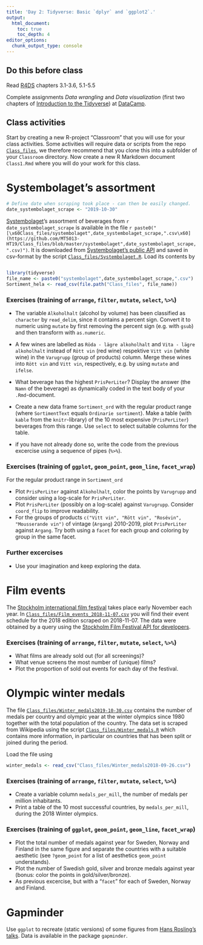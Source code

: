 ```yaml
---
title: 'Day 2: Tidyverse: Basic `dplyr` and `ggplot2`.'
output:
  html_document:
    toc: true
    toc_depth: 4    
editor_options: 
  chunk_output_type: console
---
```


## Do this before class

Read [R4DS](http://r4ds.had.co.nz/) chapters 3.1-3.6, 5.1-5.5

Complete assignments *Data wrangling* and *Data visualization* (first two chapters of [Introduction to the Tidyverse](https://www.datacamp.com/courses/introduction-to-the-tidyverse)) at [DataCamp](https://www.datacamp.com/enterprise/statistical-data-processing-mt5013/assignments).

## Class activities

Start by creating a new R-project "Classroom" that you will use for your class activities. Some activities will require data or scripts from the repo [`Class_files`](https://github.com/MT5013-HT19/Class_files), we therefore recommend that you clone this into a subfolder of your `Classroom` directory. Now create a new R Markdown document `Class1.Rmd` where you will do your work for this class.

# Systembolaget's assortment
```r
# Define date when scraping took place - can then be easily changed.
date_systembolaget_scrape <- "2019-10-30"
```

[Systembolaget](https://www.systembolaget.se/)'s assortment of beverages from `r date_systembolaget_scrape` is available in the file `r paste0("[\x60Class_files/systembolaget",date_systembolaget_scrape,".csv\x60](https://github.com/MT5013-HT19/Class_files/blob/master/systembolaget",date_systembolaget_scrape,".csv)")`. It is downloaded from [Systembolaget's public API](https://www.systembolaget.se/api) and saved in csv-format by the script [`Class_files/Systembolaget.R`](https://github.com/MT5013-HT19/Class_files/blob/master/Systembolaget.R). Load its contents by

```r
```

```r
library(tidyverse)
file_name <- paste0("systembolaget",date_systembolaget_scrape,".csv")
Sortiment_hela <- read_csv(file.path("Class_files", file_name))
```

### Exercises (training of `arrange`, `filter`, `mutate`, `select`, `%>%`)

* The variable  `Alkoholhalt` (alcohol by volume) has been classified as `character` by `read_delim`, since it contains a percent sign. Convert it to numeric using `mutate` by first removing the percent sign (e.g. with `gsub`) and then transform with `as.numeric`.

* A few wines are labelled as `Röda - lägre alkoholhalt` and `Vita - lägre alkoholhalt` instead of `Rött vin` (red wine) respektive `Vitt vin` (white wine) in the `Varugrupp` (group of products) column. Merge these wines into `Rött vin` and `Vitt vin`, respectively, e.g. by using `mutate` and `ifelse`.

* What beverage has the highest `PrisPerLiter`? Display the answer (the `Namn` of the beverage) as dynamically coded in the text body of your  `.Rmd`-document.

* Create a new data frame `Sortiment_ord` with the regular product range (where `SortimentText` equals `Ordinarie sortiment`). Make a table (with `kable` from the `knitr`-library) of the 10 most expensive (`PrisPerLiter`) beverages from this range. Use `select` to select suitable columns for the table.

* if you have not already done so, write the code from the previous excercise using a sequence of pipes (`%>%`).

### Exercises (training of `ggplot`, `geom_point`, `geom_line`, `facet_wrap`)

For the regular product range in `Sortiment_ord`
 
* Plot `PrisPerLiter` against `Alkoholhalt`, color the points by `Varugrupp` and consider using a log-scale for `PrisPerLiter`.
* Plot `PrisPerLiter` (possibly on a log-scale) against `Varugrupp`. Consider `coord_flip` to improve readability.
* For the  groups of products `c("Vitt vin", "Rött vin", "Rosévin", "Mousserande vin")` of vintage (`Argang`) 2010-2019, plot `PrisPerLiter` against `Argang`. Try both using  a `facet` for each group and coloring by group in the same facet.

### Further excercises

* Use your imagination and keep exploring the data.

# Film events

The [Stockholm international film festival](https://www.stockholmfilmfestival.se/en) takes place early November each year. In [`Class_files/Film_events_2018-11-07.csv`](https://github.com/MT5013-HT19/Class_files/blob/master/Film_events_2018-11-07.csv) you will find their event schedule for the 2018 edition scraped on 2018-11-07. The data were obtained by a query using the [Stockholm Film Festival API for developers](http://api.stockholmfilmfestival.se/).

### Exercises (training of `arrange`, `filter`, `mutate`, `select`, `%>%`)

* What films are already sold out (for all screenings)?
* What venue screens the most number of (unique) films?
* Plot the proportion of sold out events for each day of the festival.

# Olympic winter medals 

The file [`Class_files/Winter_medals2019-10-30.csv`](https://github.com/MT5013-HT19/Class_files/blob/master/Winter_medals2019-10-30.csv) contains the number of medals per country and olympic year at the winter olympics since 1980 together with the total population of the country. The data set is scraped from Wikipedia using the script [`Class_files/Winter_medals.R`](https://github.com/MT5013-HT19/Class_files/blob/master/Medal_table.R) which contains more information, in particular on countries that has been split or joined during the period.

Load the file using
```r
winter_medals <- read_csv("Class_files/Winter_medals2018-09-26.csv")
```


### Exercises (training of `arrange`, `filter`, `mutate`, `select`, `%>%`)

* Create a variable column `medals_per_mill`, the number of medals per million inhabitants.
* Print a table of the 10 most successful countries, by `medals_per_mill`, during the 2018 Winter olympics.

### Exercises (training of `ggplot`, `geom_point`, `geom_line`, `facet_wrap`)

* Plot the total number of medals against year for Sweden, Norway and Finland in the same figure and separate the countries with a suitable aesthetic (see `?geom_point` for a list of aesthetics `geom_point` understands).
* Plot the number of Swedish gold, silver and bronze medals against year (bonus: color the points in gold/silver/bronze).
* As previous excercise, but with a "`facet`" for each of Sweden, Norway and Finland.

# Gapminder 

Use `ggplot` to recreate (static versions) of some figures from [Hans Rosling's talks](https://www.ted.com/speakers/hans_rosling). Data is available in the package `gapminder`.
